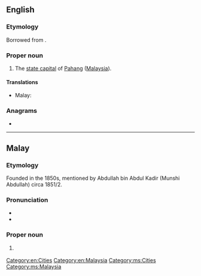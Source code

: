 ==English==
{{wikipedia}}

===Etymology===
Borrowed from {{bor|en|ms|Kuantan}}.

===Proper noun===
{{en-proper noun}}

# The [[state capital]] of [[Pahang]] ([[Malaysia]]).

====Translations====
{{trans-top|capital of Pahang}}
* Malay: {{t|ms|Kuantan}}
{{trans-mid}}
{{trans-bottom}}

===Anagrams===
* {{anagrams|en|a=aaknntu|nunatak}}

[[Category:en:Cities]]
[[Category:en:Malaysia]]

----

==Malay==
{{wikipedia|lang=ms}}

===Etymology===
Founded in the 1850s, mentioned by Abdullah bin Abdul Kadir (Munshi Abdullah) circa 1851/2.

===Pronunciation===
* {{IPA|/kuantan/|lang=ms}}
* {{rhymes|antan|tan|an|lang=ms}}

===Proper noun===
{{head|ms|proper noun}}

# {{l|en|Kuantan}} {{qualifier|capital of Pahang}}

[[Category:ms:Cities]]
[[Category:ms:Malaysia]]
